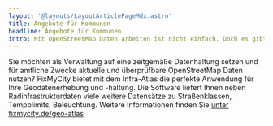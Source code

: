 ```yaml
---
layout: '@layouts/LayoutArticlePageMdx.astro'
title: Angebote für Kommunen
headline: Angebote für Kommunen
intro: Mit OpenStreetMap Daten arbeiten ist nicht einfach. Doch es gibt gute Hilfe von der Community und Firmen.
---
```




Sie möchten als Verwaltung auf eine zeitgemäße Datenhaltung setzen und für amtliche Zwecke aktuelle und überprüfbare OpenStreetMap Daten nutzen? FixMyCity bietet mit dem Infra-Atlas die perfekte Anwendung für Ihre Geodatenerhebung und -haltung. Die Software liefert Ihnen neben Radinfrastrukturdaten viele weitere Datensätze zu Straßenklassen, Tempolimits, Beleuchtung. Weitere Informationen finden Sie [unter fixmycity.de/geo-atlas](https://www.fixmycity.de/geo-atlas)
